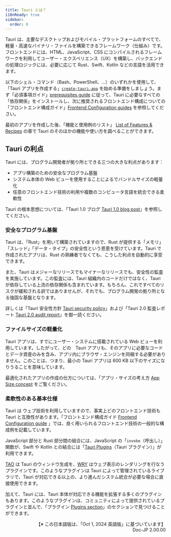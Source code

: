 ```yaml
---
title: Tauri とは？
i18nReady: true
sidebar:
  order: 0
---
```


Tauri は、主要なデスクトップおよびモバイル・プラットフォームのすべてで、軽量・高速なバイナリ・ファイルを構築できるフレームワーク（仕組み）です。フロントエンドには、HTML、JavaScript、CSS にコンパイルされるフレームワークを利用してユーザー・エクスペリエンス（UX）を構築し、バックエンドの処理ロジックには、必要に応じて Rust、Swift、Kotlin などの言語を活用できます。

以下のシェル・コマンド（Bash、PowerShell、…）のいずれかを使用して、「Tauri アプリを作成する」[`create-tauri-app`](https://github.com/tauri-apps/create-tauri-app) を始める準備をしましょう。まず「必須事項ガイド」[prerequisites guide](/ja/start/prerequisites/) に従って、Tauri に必要なすべての「依存関係」をインストールし、次に推奨されるフロントエンド構成についての「フロントエンド構成ガイド」[Frontend Configuration guides](/ja/start/frontend/) を参照してください。


<Cta />

最初のアプリを作成した後、「機能と使用例のリスト」 [List of Features & Recipes](/ja/plugin/) の章で Tauri のそのほかの機能や使い方を調べることができます。

## Tauri の利点

Tauri には、プログラム開発者が拠り所とできる三つの大きな利点があります：

- アプリ構築のための安全なプログラム基盤
- システム本体の Web ビューを使用することによるでバンドルサイズの軽量化
- 任意のフロントエンド技術の利用や複数のコンピュータ言語を統合できる柔軟性

Tauri の根本思想については、「Tauri 1.0 ブログ [Tauri 1.0 blog post](/ja/blog/tauri-1-0/)」を参照してください。

### 安全なプログラム基盤

Tauri は、「Rust」を用いて構築されていますので、Rust が提供する「メモリ」「スレッド」「データ・タイプ」の安全性という恩恵を受けています。Tauri で作成されたアプリは、Rust の熟練者でなくても、こうした利点を自動的に享受できます。

また、Tauri はメジャーなリリースでもマイナーなリリースでも、安全性の監査を実施しています。この監査には、Tauri 組織内のコードだけではなく、Tauri が依存している上流の依存関係も含まれています。もちろん、これですべてのリスクが緩和される訳ではありませんが、それでも、プログラム開発の拠り所となる強固な基盤となります。

詳しくは「Tauri 安全性方針 [Tauri security policy](https://github.com/tauri-apps/tauri/security/policy)」および「Tauri 2.0 監査レポート [Tauri 2.0 audit report](https://github.com/tauri-apps/tauri/blob/dev/audits/Radically_Open_Security-v2-report.pdf)」を御一読ください。

### ファイルサイズの軽量化

Tauri アプリは、すでにユーザー・システムに搭載されている Web ビューを利用しています。したがって、どの　Tauri アプリも、そのアプリに必要なコードとデータ資産のみを含み、アプリ内にブラウザ・エンジンを同梱する必要がありません。このことは、つまり、最小の Tauri アプリは 600 KB 以下のサイズになりうることを意味しています。

最適化されたアプリの作成の仕方については、「アプリ・サイズの考え方 [App Size concept](/ja/concept/size/) をご覧ください。

### 柔軟性のある基本仕様

Tauri は ウェブ技術を利用していますので、事実上どのフロントエンド技術も Tauri と互換性があります。「フロントエンド構成ガイド [Frontend Configuration guide](/ja/start/frontend/) 」では、良く用いられるフロントエンド技術の一般的な構成例を記載しています。

JavaScript 部分と Rust 部分間の結合には、JavaScript の「`invoke`（呼出し）」関数が、Swift や Kotlin との結合には「[Tauri Plugins](/ja/develop/plugins/)（Tauri プラグイン）」が利用できます。

[TAO](https://github.com/tauri-apps/tao) は Tauri のウィンドウ生成を、[WRY](https://github.com/tauri-apps/wry) はウェブ表示のレンダリングを行なうプラグインです。このようなプラグインは Tauri によって管理されているライブラリで、Tauri が対応できる以上の、より進んだシステム統合が必要な場合に直接使用できます。

加えて、Tauri には、Tauri 本体が対応できる機能を拡張する多くのプラグインもあります。このようなプラグインは、コミュニティによって提供されているプラグインと並んで、「プラグイン [Plugins section](/ja/plugin/)」のセクションで見つけることができます。

<div style="text-align: right;">
  【※ この日本語版は、「Oct 1, 2024 英語版」に基づいています】
  <br />
  Doc-JP 2.00.00
</div>
